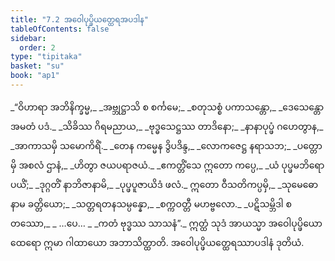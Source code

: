 ```yaml
---
title: "7.2 အဝေါပုပ္ဖိယတ္ထေရအပဒါန"
tableOfContents: false
sidebar:
  order: 2
type: "tipitaka"
basket: "su"
book: "ap1"
---
```



<DynamicBreadcrumb />

<Division number="7" book="ap1" e="ch" v="20" p="124">

<Paragraph number="1499" type="verses" book="ap1">
_“ဝိဟာရာ အဘိနိက္ခမ္မ,_  
_အဗ္ဘုဋ္ဌာသိ စ စင်္ကမေ;_  
_စတုသစ္စံ ပကာသန္တော,_  
_ဒေသေန္တော အမတံ ပဒံ._  

</Paragraph>

</Division>
<Division number="8" book="ap1" e="ch" v="20" p="124">

<Paragraph number="1500" type="verses" book="ap1">
_သိခိဿ ဂိရမညာယ,_  
_ဗုဒ္ဓသေဋ္ဌဿ တာဒိနော;_  
_နာနာပုပ္ဖံ ဂဟေတွာန,_  
_အာကာသမှိ သမောကိရိံ._  

</Paragraph>

</Division>
<Division number="9" book="ap1" e="ch" v="20" p="124">

<Paragraph number="1501" type="verses" book="ap1">
_တေန ကမ္မေန ဒွိပဒိန္ဒ,_  
_လောကဇေဋ္ဌ နရာသဘ;_  
_ပတ္တောမှိ အစလံ ဌာနံ,_  
_ဟိတွာ ဇယပရာဇယံ._  

</Paragraph>

</Division>
<Division number="10" book="ap1" e="ch" v="20" p="125">

<Paragraph number="1502" type="verses" book="ap1">
_ဧကတ္တိံသေ ဣတော ကပ္ပေ,_  
_ယံ ပုပ္ဖမဘိရောပယိံ;_  
_ဒုဂ္ဂတိံ နာဘိဇာနာမိ,_  
_ပုပ္ဖပူဇာယိဒံ ဖလံ._  

</Paragraph>

</Division>
<Division number="11" book="ap1" e="ch" v="20" p="125">

<Paragraph number="1503" type="verses" book="ap1">
ဣတော ဝီသတိကပ္ပမှိ,_  
_သုမေဓော နာမ ခတ္တိယော;_  
_သတ္တရတနသမ္ပန္နော,_  
_စက္ကဝတ္တီ မဟဗ္ဗလော._  

</Paragraph>

</Division>
<Division number="12" book="ap1" e="ch" v="20" p="125">

<Paragraph number="1504" type="verses" book="ap1">
_ပဋိသမ္ဘိဒါ စတဿော,_  
_ …ပေ… _  
_ကတံ ဗုဒ္ဓဿ သာသနံ”._  

</Paragraph>

<Paragraph number="1505" book="ap1">
ဣတ္ထံ သုဒံ အာယသ္မာ အဝေါပုပ္ဖိယော ထေရော ဣမာ ဂါထာယော အဘာသိတ္ထာတိ.

</Paragraph>
</Division>

<Paragraph number="1506" type="center" book="ap1">
အဝေါပုပ္ဖိယတ္ထေရဿာပဒါနံ ဒုတိယံ.
</Paragraph>
